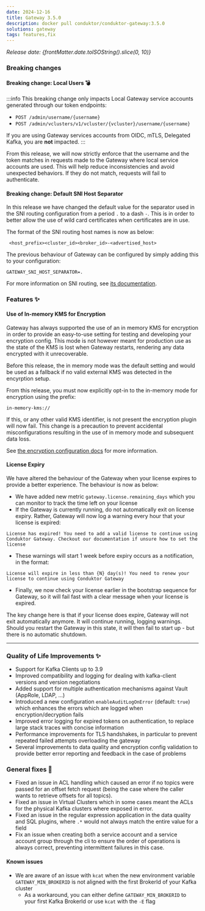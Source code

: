 ```yaml
---
date: 2024-12-16
title: Gateway 3.5.0
description: docker pull conduktor/conduktor-gateway:3.5.0
solutions: gateway
tags: features,fix
---
```


*Release date: {frontMatter.date.toISOString().slice(0, 10)}*

### Breaking changes

#### Breaking change: Local Users 💣
:::info
This breaking change only impacts Local Gateway service accounts generated through our token endpoints:
- `POST /admin/username/{username}`
- `POST /admin/vclusters/v1/vcluster/{vcluster}/username/{username}`

If you are using Gateway services accounts from OIDC, mTLS, Delegated Kafka, you are **not** impacted.
:::

From this release, we will now strictly enforce that the username and the token matches in requests made to the Gateway where local service accounts are used. This will help reduce inconsistencies and avoid unexpected behaviors. If they do not match, requests will fail to authenticate.


#### Breaking change: Default SNI Host Separator
In this release we have changed the default value for the separator used in the SNI routing configuration from a period `.` to a dash `-`. This is in order to better allow the use of wild card certificates when certificates are in use.  

The format of the SNI routing host names is now as below:

```properties
 <host_prefix><cluster_id><broker_id>-<advertised_host>
```

The previous behaviour of Gateway can be configured by simply adding this to your configuration:

`GATEWAY_SNI_HOST_SEPARATOR=.`

For more information on SNI routing, see [its documentation](/gateway/how-to/sni-routing).

### Features ✨
#### Use of In-memory KMS for Encryption  
Gateway has always supported the use of an in memory KMS for encryption in order to provide an easy-to-use setting for testing and developing your encryption config. This mode is not however meant for production use as the state of the KMS is lost when Gateway restarts, rendering any data encrypted with it unrecoverable.

Before this release, the in memory mode was the default setting and would be used as a fallback if no valid external KMS was detected in the encyrption setup.

From this release, you must now explicitly opt-in to the in-memory mode for encryption using the prefix:

`in-memory-kms://`

If this, or any other valid KMS identifier, is not present the encryption plugin will now fail. This change is a precaution to prevent accidental misconfigurations resulting in the use of in memory mode and subsequent data loss.

See [the encryption configuration docs](/gateway/interceptors/data-security/encryption/encryption-configuration) for more information.

#### License Expiry

We have altered the behaviour of the Gateway when your license expires to provide a better experience. The behaviour is now as below:

* We have added new metric `gateway.license.remaining_days` which you can monitor to track the time left on your license
* If the Gateway is currently running, do not automatically exit on license expiry. Rather, Gateway will now log a warning every hour that your license is expired:

```text
License has expired! You need to add a valid license to continue using Conduktor Gateway. Checkout our documentation if unsure how to set the license
```

* These warnings will start 1 week before expiry occurs as a notification, in the format:

```text
License will expire in less than {N} day(s)! You need to renew your license to continue using Conduktor Gateway
```

* Finally, we now check your license earlier in the bootstrap sequence for Gateway, so it will fail fast with a clear message when your license is expired.

The key change here is that if your license does expire, Gateway will not exit automatically anymore. It will continue running, logging warnings. Should you restart the Gateway in this state, it will then fail to start up - but there is no automatic shutdown. 

***

### Quality of Life Improvements ✨
- Support for Kafka Clients up to 3.9
- Improved compatibility and logging for dealing with kafka-client versions and version negotiations
- Added support for multiple authentication mechanisms against Vault (AppRole, LDAP, ...)
- Introduced a new configuration `enableAuditLogOnError` (default: `true`) which enhances the errors which are logged when encryption/decryption fails
- Improved error logging for expired tokens on authentication, to replace large stack traces with concise information
- Performance improvements for TLS handshakes, in particular to prevent repeated failed attempts overloading the gateway
- Several improvements to data quality and encryption config validation to provide better error reporting and feedback in the case of problems



### General fixes 🔨
- Fixed an issue in ACL handling which caused an error if no topics were passed for an offset fetch request (being the case where the caller wants to retrieve offsets for all topics). 
- Fixed an issue in Virtual Clusters which in some cases meant the ACLs for the physical Kafka clusters where exposed in error.
- Fixed an issue in the regular expression application in the data quality and SQL plugins, where `.*` would not always match the entire value for a field
- Fix an issue when creating both a service account and a service account group through the cli to ensure the order of operations is always correct, preventing intermittent failures in this case.


#### Known issues
- We are aware of an issue with `kcat` when the new environment variable `GATEWAY_MIN_BROKERID` is not aligned with the first BrokerId of your Kafka cluster
  - As a workaround, you can either define `GATEWAY_MIN_BROKERID` to your first Kafka BrokerId or use `kcat` with the `-E` flag
